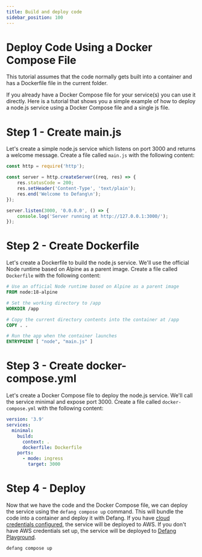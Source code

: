 ```yaml
---
title: Build and deploy code
sidebar_position: 100
---
```


# Deploy Code Using a Docker Compose File

This tutorial assumes that the code normally gets built into a container and has a Dockerfile file in the current folder.

If you already have a Docker Compose file for your service(s) you can use it directly. Here is a tutorial that shows you a simple example of how to deploy a node.js service using a Docker Compose file and a single js file.

# Step 1 - Create main.js

Let's create a simple node.js service which listens on port 3000 and returns a welcome message. Create a file called `main.js` with the following content:

```javascript
const http = require('http');

const server = http.createServer((req, res) => {
    res.statusCode = 200;
    res.setHeader('Content-Type', 'text/plain');
    res.end('Welcome to Defang\n');
});

server.listen(3000, '0.0.0.0', () => {
    console.log('Server running at http://127.0.0.1:3000/');
});
```

# Step 2 - Create Dockerfile

Let's create a Dockerfile to build the node.js service. We'll use the official Node runtime based on Alpine as a parent image. Create a file called `Dockerfile` with the following content:

```dockerfile
# Use an official Node runtime based on Alpine as a parent image
FROM node:18-alpine

# Set the working directory to /app
WORKDIR /app

# Copy the current directory contents into the container at /app
COPY . .

# Run the app when the container launches
ENTRYPOINT [ "node", "main.js" ]
```

# Step 3 - Create docker-compose.yml

Let's create a Docker Compose file to deploy the node.js service. We'll call the service minimal and expose port 3000. Create a file called `docker-compose.yml` with the following content:

```yaml
version: '3.9'
services:
  minimal:
    build:
      context: .
      dockerfile: Dockerfile
    ports:
      - mode: ingress
        target: 3000		
```

# Step 4 - Deploy

Now that we have the code and the Docker Compose file, we can deploy the service using the `defang compose up` command. This will bundle the code into a container and deploy it with Defang. If you have [cloud credentials configured](../concepts/defang-byoc), the service will be deployed to AWS. If you don't have AWS credentials set up, the service will be deployed to [Defang Playground](../concepts/defang-playground).

```sh
defang compose up
```
